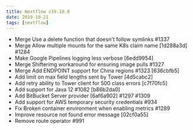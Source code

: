 ---
title: Nextflow v19.10.0
date: 2019-10-21
tags: [nextflow]
---

- Merge Use a delete function that doesn't follow symlinks #1337
- Merge Allow multiple mounts for the same K8s claim name [1d288a3d] #1284
- Make Google Pipelines logging less verbose [6edd9954]
- Merge Shifterimg workaround for ensuring image pulls #1327
- Merge Add ENDPOINT support for China regions #1323 [636cbfb5]
- Add limit on max field lengths sent by Tower [4d5cabc2]
- Add retry ability to Tower client for 500 class errors [c7f70fc5]
- Add support for Java 12 #1082 [b86b2da0]
- Add BitBucket Server provider [6af6a902] #1297 #1309
- Add support for AWS temporary security credentials #934
- Fix Broken container environment when enabling metrics #1289
- Improve resource not found error message [02cf0a55]
- Remove route operator #991

